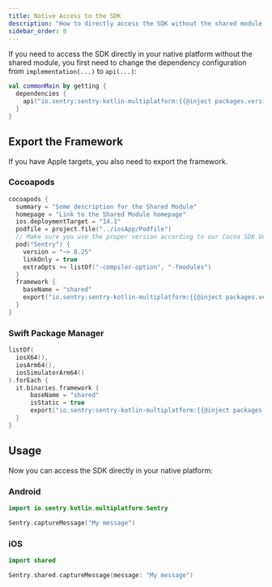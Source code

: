 ```yaml
---
title: Native Access to the SDK
description: "How to directly access the SDK without the shared module."
sidebar_order: 8
---
```


If you need to access the SDK directly in your native platform without the shared module, you first need to change the dependency configuration from `implementation(...)` to `api(...)`:

```kotlin {filename:shared/build.gradle.kts}
val commonMain by getting {
  dependencies {
    api("io.sentry:sentry-kotlin-multiplatform:{{@inject packages.version('sentry.kotlin.kmp', '0.0.1-alpha.2') }}")
  }
}
```

## Export the Framework

If you have Apple targets, you also need to export the framework.

### Cocoapods

```kotlin {filename:shared/build.gradle.kts}
cocoapods {
  summary = "Some description for the Shared Module"
  homepage = "Link to the Shared Module homepage"
  ios.deploymentTarget = "14.1"
  podfile = project.file("../iosApp/Podfile")
  // Make sure you use the proper version according to our Cocoa SDK Version Compatibility Table.
  pod("Sentry") {
    version = "~> 8.25"
    linkOnly = true
    extraOpts += listOf("-compiler-option", "-fmodules")
  }
  framework {
    baseName = "shared"
    export("io.sentry:sentry-kotlin-multiplatform:{{@inject packages.version('sentry.kotlin.kmp', '0.0.1-alpha.2') }}")
  }
}
```

### Swift Package Manager

```kotlin {filename:shared/build.gradle.kts}
listOf(
  iosX64(),
  iosArm64(),
  iosSimulatorArm64()
).forEach {
  it.binaries.framework {
      baseName = "shared"
      isStatic = true
      export("io.sentry:sentry-kotlin-multiplatform:{{@inject packages.version('sentry.kotlin.kmp', '0.0.1-alpha.2') }}")
  }
}
```

## Usage

Now you can access the SDK directly in your native platform:

### Android

```kotlin
import io.sentry.kotlin.multiplatform.Sentry

Sentry.captureMessage("My message")
```

### iOS

```swift
import shared

Sentry.shared.captureMessage(message: "My message")
```
